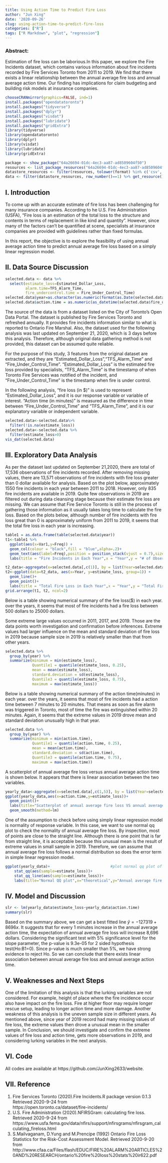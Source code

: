 ```yaml
---
title: Using Action Time to Predict Fire Loss
author: "Jun Xing"
date: '2020-09-26'
slug: using-action-time-to-predict-fire-loss
categories: ["R"]
tags: ["R Markdown", "plot", "regression"]
---
```

### Abstract: 
Estimation of fire loss can be laborious.In this paper, we explore the Fire Incidents dataset, which contains various information about fire incidents recorded by Fire Services Toronto from 2011 to 2019. We find that there exists a linear relationship between the annual average fire loss and annual average action time. Our finding has implications for claim budgeting and building risk models at insurance companies.

```r
chooseCRANmirror(graphics=FALSE, ind=1)
install.packages("opendatatoronto")
install.packages("tidyverse")
install.packages("dplyr")
install.packages("visdat")
install.packages("lubridate")
install.packages("gridExtra")
library(tidyverse)
library(opendatatoronto)
library(dplyr)
library(visdat)
library(lubridate)
library(gridExtra)
```

```r
package <- show_package("64a26694-01dc-4ec3-aa87-ad8509604f50")
resources <- list_package_resources("64a26694-01dc-4ec3-aa87-ad8509604f50")
datastore_resources <- filter(resources, tolower(format) %in% c('csv', 'geojson'))
data <- filter(datastore_resources, row_number()==1) %>% get_resource()
```


## I. Introduction 

To come up with an accurate estimate of fire loss has been challenging for many insurance companies. According to he U.S. Fire Administration (USFA), "Fire loss is an estimation of the total loss to the structure and contents in terms of replacement in like kind and quantity". However, since many of the factors can't be quantified at scene, specialists at insurance companies are provided with guidelines rather than fixed formulas. 

In this report, the objective is to explore the feasibility of using annual average action time to predict annual average fire loss based on a simply linear regression model. 

## II. Data Source Discussion 

```r
selected.data <- data %>%
  select(estimate_loss=Estimated_Dollar_Loss,
         alarm.time=TFS_Alarm_Time, 
         fire_undercontrol.time = Fire_Under_Control_Time)
selected.data$year=as.character(as.numeric(format(as.Date(selected.data$alarm.time),'%Y')))
selected.data$action.time = as.numeric(as_datetime(selected.data$fire_undercontrol.time)-as_datetime(selected.data$alarm.time))/60

```

The source of the data is from a dataset listed on the City of Toronto's Open Data Portal.
The dataset is published by Fire Services Toronto and refreshed annually. It provides fire incidents information similar to what is reported to Ontario Fire Marshal. Also, the dataset used for the following analysis was last updated on September 21, 2020, which is 3 days before this analysis. Therefore, although original data gathering method is not provided, this dataset can be assumed quite reliable. 

For the purpose of this study, 3 features from the original dataset are extracted, and they are "Estimated_Dollar_Loss","TFS_Alarm_Time" and "Fire_Under_Control_Time". "Estimated_Dollar_Loss" is the estimated fire loss provided by specialists, "TFS_Alarm_Time" is the timestamp of when Toronto Fire Services was notified of the incident, and "Fire_Under_Control_Time" is the timestamp when fire is under control. 

In the following analysis, "fire loss (in $)" is used to represent "Estimated_Dollar_Loss", and it is our response variable or variable of interest. "Action time (in minutes)" is measured as the difference in time between "Fire_Under_Control_Time" and "TFS_Alarm_Time", and it is our explanatory variable or independent variable.  

```r
selected.data<-selected.data%>% 
  filter(!is.na(estimate_loss))
selected.data<-selected.data %>% 
  filter(estimate_loss>0)
vis_dat(selected.data)
```

## III. Exploratory Data Analysis

As per the dataset last updated on September 21,2020, there are total of 17,536 observations of fire incidents recorded. 
After removing missing values, there are  13,571 observations of fire incidents with fire loss greater than 0 dollar available for analysis. Based on the plot below, approximately 1550 fire incidents in each year between 2011 to 2018. However, only 835 fire incidents are available in 2019. Quite few observations in 2019 are filtered out during data cleansing stage because their estimate fire loss are missing. We can assume that Fire Service Toronto is still in the process of gathering those information as it usually takes long time to calculate the fire loss.
Based on the plots below, although number of fire incidents with fire loss great than 0 is approximately uniform from 2011 to 2019, it seems that the total fire loss in each year is increasing. 

```r
table1 = as.data.frame(table(selected.data$year))
t1<-table1 %>%
  ggplot(aes(x=Var1,y=Freq)) + 
  geom_col(colour = "black",fill = "blue",alpha=.2)+
  geom_text(aes(label=Freq),position = position_stack(vjust = 0.7),size=3)+
  labs(title = "Fire Incidents in Each Year",x = "Year",y = "# of Observations with Fire Loss>0")+ylim(0,3000)

t2_data<-aggregate(x=selected.data[,c(1)], by = list(Year=selected.data$year), FUN=sum)
t2<-ggplot(data=t2_data, aes(x=Year, y=estimate_loss, group=1)) +
  geom_line()+
  geom_point()+
  labs(title = "Total Fire Loss in Each Year",x = "Year",y = "Total Fire Loss($)")
grid.arrange(t1, t2, ncol=2)
```

Below is a table showing numerical summary of the fire loss($) in each year. 
over the years, it seems that most of fire incidents had a fire loss between 500 dollars to 25000 dollars.

Some extreme large values occurred in 2011, 2017, and 2019. Those are the data points worth investigation and confirmation before inferences. 
Extreme values had larger influence on the mean and standard deviation of fire loss in 2019 because sample size in 2019 is relatively smaller than that from other years.

```r
selected.data %>% 
  group_by(year) %>% 
  summarize(minimum = min(estimate_loss),
            Quantile1 = quantile(estimate_loss, 0.25),
            mean = mean(estimate_loss),
            standard.deviation = sd(estimate_loss),
            Quantile3 = quantile(estimate_loss, 0.75),
            maximum = max(estimate_loss))
```
Below is a table showing numerical summary of the action time(minutes) in each year. 
over the years, it seems that most of fire incidents had a action time between 7 minutes to 20 minutes. That means as soon as fire alarm was triggered in Toronto, most of time the fire was extinguished within 20 minutes.
Again, it seems that the extreme values in 2019 drove mean and standard deviation unusually high in that year. 

```r
selected.data %>% 
  group_by(year) %>% 
  summarize(minimum = min(action.time),
            Quantile1 = quantile(action.time, 0.25),
            mean = mean(action.time),
            standard.deviation = sd(action.time),
            Quantile3 = quantile(action.time, 0.75),
            maximum = max(action.time))
```
A scatterplot of annual average fire loss versus annual average action time is shown below.
It appears that there is linear association between the two variables.

```r
yearly_data<-aggregate(x=selected.data[,c(1,5)], by = list(Year=selected.data$year), FUN=mean)
ggplot(yearly_data,aes(x=action.time,y=estimate_loss))+
  geom_point()+
  labs(title="Scatterplot of annual average fire loss VS annual average action time",x="Average action time(minutes)",y="Annual Average fire loss($)")+
  geom_smooth(method=lm)

```

One of the assumption to check before using simply linear regression model is normality of response variable. In this case, we want to use normal qq plot to check the normality of annual average fire loss.
By inspection, most of points are close to the straight line. Although there is one point that is far from straight line, it is acceptable because this unusual mean is the result of extreme values in small sample in 2019. 
Therefore, we can assume that annual average fire loss follows a normal distribution so does the error term in simple linear regression model. 

```r

ggplot(yearly_data)+                           #plot normal qq plot of action variable                          
    stat_qq(aes(sample=estimate_loss))+
    stat_qq_line(aes(sample=estimate_loss))+
    labs(title="Normal QQ plot",x="theoretical",y="Annual average fire loss($)")
```

## IV. Model and Discussion

```r
slr <- lm(yearly_data$estimate_loss~yearly_data$action.time)            #fit a linear model between 
summary(slr)
```
Based on the summary above, we can get a best fitted line  $\hat y= -127319 + 8696x$.
It suggests that for every 1 minutes increase in the annual average action time, the expectation of annual average fire loss will increase 8,696 dollars. 
Considering the significant test with 5% significance level for the slope parameter, the p-value is 9.3e-05 for 2 sided hypothesis test(Ho:B1=0). Since p-value is much smaller than 5%, we have strong evidence to reject Ho. So we can conclude that there exists linear association between annual average fire loss and annual average action time. 

## V. Weaknesses and Next Steps
One of the limitation of this analysis is that the lurking variables are not considered. For example, height of place where the fire incidence occur also have impact on the fire loss. Fire at higher floor may require longer rescue setup, leading to longer action time and more damage.
Another weakness of this analysis is the uneven sample size in different years. As mentioned above, since year of 2019 record had many missing values of fire loss, the extreme values then drove a unusual mean in the smaller sample. 
In Conclusion, we should investigate and confirm the extreme values of fire loss and action time, gets more observations in 2019, and considering lurking variables in the next analysis. 

## VI. Code
All codes are available at https://github.com/JunXing2633/website. 

## VII. Reference
1. Fire Services Toronto (2020).Fire Incidents.R package version 0.1.3 Retrieved 2020-9-24 from       
        https://open.toronto.ca/dataset/fire-incidents/
2. U.S. Fire Administration (2020).NFIRSGram: calculating fire loss. Retrieved 2020-9-24 from
        https://www.usfa.fema.gov/data/nfirs/support/nfirsgrams/nfirsgram_calculating_fireloss.html
3. S.Mailvaganam, D.Yung and M.Prencipe (1992) Ontario Fire Loss Statistics for the Risk-Cost Assessment Model.
    Retrieved 2020-9-20 from http://www.cfaa.ca/Files/flash/EDUC/FIRE%20ALARM%20ARTICLES%20AND%20RESEARCH/ontario%20fire%20loss%20stats%20ir622.pdf
